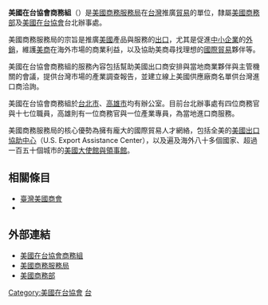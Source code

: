 '''美國在台協會商務組'''（{{lang-en|Commercial Section of the American Institute in Taiwan}}）是[[美國商務服務局|美國商務服務局]]在[[台灣|台灣]]推廣[[貿易|貿易]]的單位，隸屬[[美國商務部|美國商務部]]及[[美國在台協會|美國在台協會]]台北辦事處。

美國商務服務局的宗旨是推廣[[美國|美國]]產品與服務的[[出口|出口]]，尤其是促進[[中小企業|中小企業]]的[[外銷|外銷]]，維護[[美商|美商]]在海外市場的商業利益，以及協助美商尋找理想的[[國際貿易|國際貿易]]夥伴等。

美國在台協會商務組的服務內容包括幫助美國出口商安排與當地商業夥伴與主管機關的會議，提供台灣市場的產業調查報告，並建立線上美國供應廠商名單供台灣進口商洽詢。

美國在台協會商務組於[[台北市|台北市]]、[[高雄市|高雄市]]均有辦公室。目前台北辦事處有四位商務官與十七位職員，高雄則有一位商務官與一位產業專員，為當地進口商服務。

美國商務服務局的核心優勢為擁有龐大的國際貿易人才網絡，包括全美的[[美國出口協助中心|美國出口協助中心]]（U.S. Export Assistance Center），以及遍及海外八十多個國家、超過一百五十個城市的[[美國駐外機構列表|美國大使館與領事館]]。

==相關條目==
*[[臺灣美國商會|臺灣美國商會]]
*{{Link-en|商務專員|Trade commissioner}}

==外部連結==
*[https://www.buyusa.gov/taiwan/ 美國在台協會商務組] {{Wayback|url=https://www.buyusa.gov/taiwan/ |date=20210413062230 }}{{zh-tw}}
*[https://web.archive.org/web/20090314011408/http://trade.gov/index.asp 美國商務服務局]{{en}}
*[http://www.commerce.gov/ 美國商務部] {{Wayback|url=http://www.commerce.gov/ |date=20210506234534 }}{{en}}
{{美國在台協會}}
[[Category:美國在台協會|Category:美國在台協會]]
[[Category:美国商务部机构|台]]